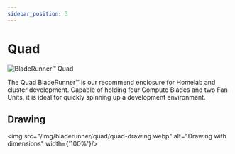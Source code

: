 ```yaml
---
sidebar_position: 3
---
```


# Quad

![BladeRunner™️ Quad](/img/bladerunner/quad/bladerunner-quad.webp)

The Quad BladeRunner™️ is our recommend enclosure for Homelab and cluster development.
Capable of holding four Compute Blades and two Fan Units, it is ideal for quickly spinning up a development environment.

## Drawing

<img src="/img/bladerunner/quad/quad-drawing.webp" alt="Drawing with dimensions" width={'100%'}/>